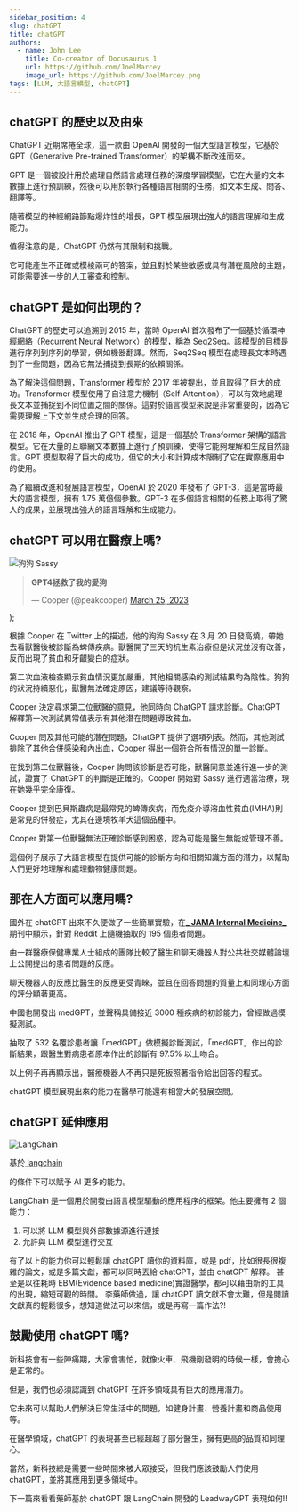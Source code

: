 ```yaml
---
sidebar_position: 4
slug: chatGPT
title: chatGPT
authors:
  - name: John Lee
    title: Co-creator of Docusaurus 1
    url: https://github.com/JoelMarcey
    image_url: https://github.com/JoelMarcey.png
tags: [LLM, 大語言模型, chatGPT]
---
```


## chatGPT 的歷史以及由來

ChatGPT 近期席捲全球，這一款由 OpenAI 開發的一個大型語言模型，它基於 GPT（Generative Pre-trained Transformer）的架構不斷改進而來。

GPT 是一個被設計用於處理自然語言處理任務的深度學習模型，它在大量的文本數據上進行預訓練，然後可以用於執行各種語言相關的任務，如文本生成、問答、翻譯等。

隨著模型的神經網路節點爆炸性的增長，GPT 模型展現出強大的語言理解和生成能力。

值得注意的是，ChatGPT 仍然有其限制和挑戰。

它可能產生不正確或模棱兩可的答案，並且對於某些敏感或具有潛在風險的主題，可能需要進一步的人工審查和控制。

## chatGPT 是如何出現的？

ChatGPT 的歷史可以追溯到 2015 年，當時 OpenAI 首次發布了一個基於循環神經網絡（Recurrent Neural Network）的模型，稱為 Seq2Seq。該模型的目標是進行序列到序列的學習，例如機器翻譯。然而，Seq2Seq 模型在處理長文本時遇到了一些問題，因為它無法捕捉到長期的依賴關係。

為了解決這個問題，Transformer 模型於 2017 年被提出，並且取得了巨大的成功。Transformer 模型使用了自注意力機制（Self-Attention），可以有效地處理長文本並捕捉到不同位置之間的關係。這對於語言模型來說是非常重要的，因為它需要理解上下文並生成合理的回答。

在 2018 年，OpenAI 推出了 GPT 模型，這是一個基於 Transformer 架構的語言模型。它在大量的互聯網文本數據上進行了預訓練，使得它能夠理解和生成自然語言。GPT 模型取得了巨大的成功，但它的大小和計算成本限制了它在實際應用中的使用。

為了繼續改進和發展語言模型，OpenAI 於 2020 年發布了 GPT-3，這是當時最大的語言模型，擁有 1.75 萬億個參數。GPT-3 在多個語言相關的任務上取得了驚人的成果，並展現出強大的語言理解和生成能力。

<!-- <iframe
  width="768"
  height="512"
  src="https://www.youtube.com/embed/sL1BNTU-4PI"
  title="YouTube video player"
  frameborder="0"
  allow="accelerometer; autoplay; clipboard-write; encrypted-media; gyroscope; picture-in-picture; web-share"
  allowfullscreen
></iframe> -->

## chatGPT 可以用在醫療上嗎?

![狗狗 Sassy](https://pbs.twimg.com/media/FsFvxQ5XsAA0puX?format=jpg&name=medium)

  <div>
    <blockquote className="twitter-tweet">
      <p lang="en" dir="ltr">
        <b>GPT4拯救了我的愛狗</b>
      </p>
      &mdash; Cooper (@peakcooper)
      <a href="https://twitter.com/peakcooper/status/1639716822680236032?ref_src=twsrc%5Etfw">
        March 25, 2023
      </a>
    </blockquote>
    <script
      async
      src="https://platform.twitter.com/widgets.js"
      charset="utf-8"
    ></script>
  </div>
);

<TwitterPost />

根據 Cooper 在 Twitter 上的描述，他的狗狗 Sassy 在 3 月 20 日發高燒，帶她去看獸醫後被診斷為蜱傳疾病。獸醫開了三天的抗生素治療但是狀況並沒有改善，反而出現了貧血和牙齦變白的症狀。

第二次血液檢查顯示貧血情況更加嚴重，其他相關感染的測試結果均為陰性。狗狗的狀況持續惡化，獸醫無法確定原因，建議等待觀察。

Cooper 決定尋求第二位獸醫的意見，他同時向 ChatGPT 請求診斷。ChatGPT 解釋第一次測試異常值表示有其他潛在問題導致貧血。

Cooper 問及其他可能的潛在問題，ChatGPT 提供了選項列表。然而，其他測試排除了其他合併感染和內出血，Cooper 得出一個符合所有情況的單一診斷。

在找到第二位獸醫後，Cooper 詢問該診斷是否可能，獸醫同意並進行進一步的測試，證實了 ChatGPT 的判斷是正確的。Cooper 開始對 Sassy 進行適當治療，現在她幾乎完全康復。

Cooper 提到巴貝斯蟲病是最常見的蜱傳疾病，而免疫介導溶血性貧血(IMHA)則是常見的併發症，尤其在邊境牧羊犬這個品種中。

Cooper 對第一位獸醫無法正確診斷感到困惑，認為可能是醫生無能或管理不善。

這個例子展示了大語言模型在提供可能的診斷方向和相關知識方面的潛力，以幫助人們更好地理解和處理動物健康問題。

## 那在人方面可以應用嗎?

國外在 chatGPT 出來不久便做了一些簡單實驗，在[**_ JAMA Internal Medicine_**](https://jamanetwork.com/journals/jamainternalmedicine/article-abstract/2804309)
期刊中顯示，針對 Reddit 上隨機抽取的 195 個患者問題。

由一群醫療保健專業人士組成的團隊比較了醫生和聊天機器人對公共社交媒體論壇上公開提出的患者問題的反應。

聊天機器人的反應比醫生的反應更受青睞，並且在回答問題的質量上和同理心方面的評分顯著更高。

中國也開發出 medGPT，並聲稱具備接近 3000 種疾病的初診能力，曾經做過模擬測試。

抽取了 532 名覆診患者讓「medGPT」做模擬診斷測試，「medGPT」作出的診斷結果，跟醫生對病患者原本作出的診斷有 97.5% 以上吻合。

以上例子再再顯示出，醫療機器人不再只是死板照著指令給出回答的程式。

chatGPT 模型展現出來的能力在醫學可能還有相當大的發展空間。

## chatGPT 延伸應用

![LangChain](https://datasciencedojo.com/wp-content/uploads/Overview-of-LangChain-Modules-.png)

<p>基於<a href="https://python.langchain.com/docs/get_started/introduction.html">
langchain

</a>的條件下可以賦予 AI 更多的能力。
</p>
LangChain 是一個用於開發由語言模型驅動的應用程序的框架。他主要擁有 2 個能力：

1. 可以將 LLM 模型與外部數據源進行連接
2. 允許與 LLM 模型進行交互

有了以上的能力你可以輕鬆讓 chatGPT 讀你的資料庫，或是 pdf，比如很長很複雜的論文，或是多篇文獻，都可以同時丟給 chatGPT，並由 chatGPT 解釋。
甚至是以往耗時 EBM(Evidence based medicine)實證醫學，都可以藉由新的工具的出現，縮短可觀的時間。
李藥師做過，讓 chatGPT 讀文獻不會太難，但是閱讀文獻真的輕鬆很多，想知道做法可以來信，或是再寫一篇作法?!

## 鼓勵使用 chatGPT 嗎?

新科技會有一些陣痛期，大家會害怕，就像火車、飛機剛發明的時候一樣，會擔心是正常的。

但是，我們也必須認識到 chatGPT 在許多領域具有巨大的應用潛力。

它未來可以幫助人們解決日常生活中的問題，如健身計畫、營養計畫和商品使用等。

在醫學領域，chatGPT 的表現甚至已經超越了部分醫生，擁有更高的品質和同理心。

當然，新科技總是需要一些時間來被大眾接受，但我們應該鼓勵人們使用 chatGPT，並將其應用到更多領域中。

下一篇來看看藥師基於 chatGPT 跟 LangChain 開發的 LeadwayGPT 表現如何!!
